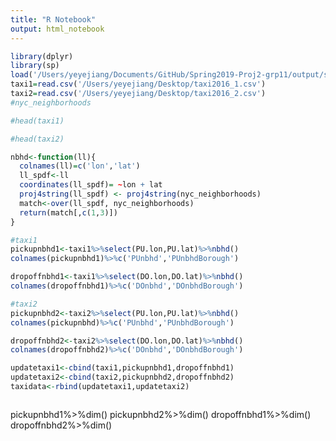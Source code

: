 ```yaml
---
title: "R Notebook"
output: html_notebook
---
```


```r
library(dplyr)
library(sp)
load('/Users/yeyejiang/Documents/GitHub/Spring2019-Proj2-grp11/output/shape.RData')
taxi1=read.csv('/Users/yeyejiang/Desktop/taxi2016_1.csv')
taxi2=read.csv('/Users/yeyejiang/Desktop/taxi2016_2.csv')
#nyc_neighborhoods
```

```r
#head(taxi1)
```

```r
#head(taxi2)
```

```r
nbhd<-function(ll){
  colnames(ll)=c('lon','lat')
  ll_spdf<-ll
  coordinates(ll_spdf)= ~lon + lat
  proj4string(ll_spdf) <- proj4string(nyc_neighborhoods)
  match<-over(ll_spdf, nyc_neighborhoods)
  return(match[,c(1,3)])
}

#taxi1
pickupnbhd1<-taxi1%>%select(PU.lon,PU.lat)%>%nbhd()
colnames(pickupnbhd1)%>%c('PUnbhd','PUnbhdBorough')

dropoffnbhd1<-taxi1%>%select(DO.lon,DO.lat)%>%nbhd()
colnames(dropoffnbhd1)%>%c('DOnbhd','DOnbhdBorough')

#taxi2
pickupnbhd2<-taxi2%>%select(PU.lon,PU.lat)%>%nbhd()
colnames(pickupnbhd)%>%c('PUnbhd','PUnbhdBorough')

dropoffnbhd2<-taxi2%>%select(DO.lon,DO.lat)%>%nbhd()
colnames(dropoffnbhd2)%>%c('DOnbhd','DOnbhdBorough')
```

```r
updatetaxi1<-cbind(taxi1,pickupnbhd1,dropoffnbhd1)
updatetaxi2<-cbind(taxi2,pickupnbhd2,dropoffnbhd2)
taxidata<-rbind(updatetaxi1,updatetaxi2)
```

```r

```




pickupnbhd1%>%dim()
pickupnbhd2%>%dim()
dropoffnbhd1%>%dim()
dropoffnbhd2%>%dim()



